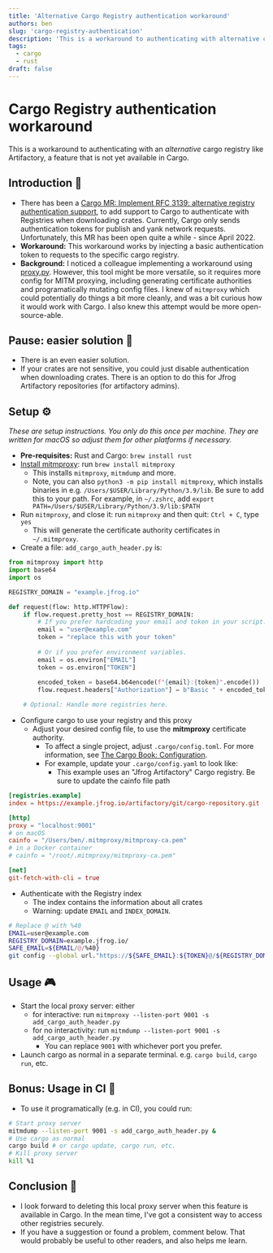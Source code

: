 ```yaml
---
title: 'Alternative Cargo Registry authentication workaround'
authors: ben
slug: 'cargo-registry-authentication'
description: 'This is a workaround to authenticating with alternative cargo registries like Artifactory, a feature that is not yet available in Cargo.'
tags:
  - cargo
  - rust
draft: false
---
```

# Cargo Registry authentication workaround
This is a workaround to authenticating with an *alternative* cargo registry like Artifactory, a feature that is not yet available in Cargo.
<!--truncate-->
## Introduction 👋
- There has been a [Cargo MR: Implement RFC 3139: alternative registry authentication support](https://github.com/rust-lang/cargo/pull/10592), to add support to Cargo to authenticate with Registries when downloading crates. Currently, Cargo only sends authentication tokens for publish and yank network requests. Unfortunately, this MR has been open quite a while - since April 2022.
- **Workaround:** This workaround works by injecting a basic authentication token to requests to the specific cargo registry.
- **Background:** I noticed a colleague implementing a workaround using [proxy.py](https://pypi.org/project/proxy.py/). However, this tool might be more versatile, so it requires more config for MITM proxying, including generating certificate authorities and programatically mutating config files. I knew of `mitmproxy` which could potentially do things a bit more cleanly, and was a bit curious how it would work with Cargo. I also knew this attempt would be more open-source-able.
## Pause: easier solution 🐣
- There is an even easier solution.
- If your crates are not sensitive, you could just disable authentication when downloading crates. There is an option to do this for Jfrog Artifactory repositories (for artifactory admins).
## Setup ⚙️
*These are setup instructions. You only do this once per machine. They are written for macOS so adjust them for other platforms if necessary.*
- **Pre-requisites:** Rust and Cargo: `brew install rust`
- [Install mitmproxy](https://docs.mitmproxy.org/stable/overview-installation/): run `brew install mitmproxy`
    - This installs `mitmproxy`, `mitmdump` and more.
    - Note, you can also `python3 -m pip install mitmproxy`, which installs binaries in e.g. `/Users/$USER/Library/Python/3.9/lib`. Be sure to add this to your path.  For example, in `~/.zshrc`, add `export PATH=/Users/$USER/Library/Python/3.9/lib:$PATH`
- Run `mitmproxy`, and close it: run `mitmproxy` and then quit: `Ctrl + C`, type `yes`
    - This will generate the certificate authority certificates in `~/.mitmproxy`.
- Create a file: `add_cargo_auth_header.py` is:
```python
from mitmproxy import http
import base64
import os

REGISTRY_DOMAIN = "example.jfrog.io"

def request(flow: http.HTTPFlow):
    if flow.request.pretty_host == REGISTRY_DOMAIN:
        # If you prefer hardcoding your email and token in your script. This is okay if you don't commit your file
        email = "user@example.com"
        token = "replace this with your token"
        
        # Or if you prefer environment variables.
        email = os.environ["EMAIL"]
        token = os.environ["TOKEN"]
        
        encoded_token = base64.b64encode(f"{email}:{token}".encode())
        flow.request.headers["Authorization"] = b"Basic " + encoded_token

    # Optional: Handle more registries here.
```
- Configure cargo to use your registry and this proxy
    - Adjust your desired config file, to use the **mitmproxy** certificate authority. 
        - To affect a single project, adjust `.cargo/config.toml`. For more information, see [The Cargo Book: Configuration](https://doc.rust-lang.org/cargo/reference/config.html#hierarchical-structure).
        - For example, update your `.cargo/config.yaml` to look like:
            - This example uses an "Jfrog Artifactory" Cargo registry. Be sure to update the cainfo file path
```toml
[registries.example]
index = https://example.jfrog.io/artifactory/git/cargo-repository.git

[http]
proxy = "localhost:9001"
# on macOS
cainfo = "/Users/ben/.mitmproxy/mitmproxy-ca.pem"
# in a Docker container
# cainfo = "/root/.mitmproxy/mitmproxy-ca.pem"

[net]
git-fetch-with-cli = true
```
- Authenticate with the Registry index
    - The index contains the information about all crates
    - Warning: update `EMAIL` and `INDEX_DOMAIN`.
```bash
# Replace @ with %40
EMAIL=user@example.com
REGISTRY_DOMAIN=example.jfrog.io/
SAFE_EMAIL=${EMAIL/@/%40}
git config --global url."https://${SAFE_EMAIL}:${TOKEN}@/${REGISTRY_DOMAIN}".insteadOf "https://${REGISTRY_DOMAIN}"
```
## Usage 🎮
- Start the local proxy server: either
    - for interactive: run `mitmproxy --listen-port 9001 -s add_cargo_auth_header.py`
    - for no interactivity: run `mitmdump --listen-port 9001 -s add_cargo_auth_header.py`
        - You can replace `9001` with whichever port you prefer.
- Launch cargo as normal in a separate terminal. e.g. `cargo build`, `cargo run`, etc.
## Bonus: Usage in CI 🎁
- To use it programatically (e.g. in CI), you could run:
```bash
# Start proxy server
mitmdump --listen-port 9001 -s add_cargo_auth_header.py &
# Use cargo as normal
cargo build # or cargo update, cargo run, etc.
# Kill proxy server
kill %1
```
## Conclusion 🏁
- I look forward to deleting this local proxy server when this feature is available in Cargo. In the mean time, I've got a consistent way to access other registries securely.
- If you have a suggestion or found a problem, comment below. That would probably be useful to other readers, and also helps me learn.